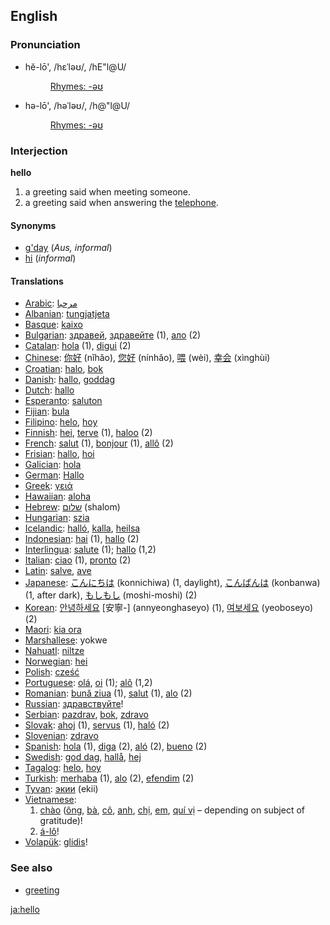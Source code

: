 ==English==
===Pronunciation===
*hĕ-lō', /hεˈləʊ/, /hE"l@U/
*:[[Rhymes:English:-əʊ|Rhymes: -əʊ]]
*hə-lō', /həˈləʊ/, /h@"l@U/
*:[[Rhymes:English:-əʊ|Rhymes: -əʊ]]

===Interjection===
'''hello'''

#a greeting said when meeting someone.
#a greeting said when answering the [[telephone]].

====Synonyms====
*[[g'day]] (''Aus, informal'')
*[[hi]] (''informal'')

====Translations====
*[[Arabic]]: [[مرحبا]]
*[[Albanian]]: [[tungjatjeta]]
*[[Basque]]: [[kaixo]]
*[[Bulgarian]]: [[здравей]], [[здравейте]] (1), [[ало]] (2)
*[[Catalan]]: [[hola]] (1), [[digui]] (2)
*[[Chinese]]: [[你好]] (nǐhǎo), [[您好]] (nínhǎo), [[喂]] (wèi), [[幸会]] (xìnghùi)
*[[Croatian]]: [[halo]], [[bok]]
*[[Danish]]: [[hallo]], [[goddag]]
*[[Dutch]]: [[hallo]]
*[[Esperanto]]: [[saluton]]
*[[Fijian]]: [[bula]]
*[[Filipino]]: [[helo]], [[hoy]]
*[[Finnish]]: [[hei]], [[terve]] (1), [[haloo]] (2)
*[[French]]: [[salut]] (1), [[bonjour]] (1), [[allô]] (2)
*[[Frisian]]: [[hallo]], [[hoi]]
*[[Galician]]: [[hola]]
*[[German]]: [[Hallo]]
*[[Greek]]: [[γειά]]
*[[Hawaiian]]: [[aloha]]
*[[Hebrew]]: [[שלום]] (shalom)
*[[Hungarian]]: [[szia]]
*[[Icelandic]]: [[halló]], [[kalla]], [[heilsa]]
*[[Indonesian]]: [[hai]] (1), [[hallo]] (2)
*[[Interlingua]]: [[salute]] (1); [[hallo]] (1,2)
*[[Italian]]: [[ciao]] (1), [[pronto]] (2)
*[[Latin]]: [[salve]], [[ave]]
*[[Japanese]]: [[こんにちは]] (konnichiwa) (1, daylight), [[こんばんは]] (konbanwa) (1, after dark), [[もしもし]] (moshi-moshi) (2)
*[[Korean]]: [[안녕하세요]] [安寧-] (annyeonghaseyo) (1), [[여보세요]] (yeoboseyo) (2)
*[[Maori]]: [[kia ora]]
*[[Marshallese]]: yokwe<!-- not wikified due to incertainty of orthography -->
*[[Nahuatl]]: [[niltze]]
*[[Norwegian]]: [[hei]]
*[[Polish]]: [[cześć]]
*[[Portuguese]]: [[olá]], [[oi]] (1); [[alô]] (1,2)
*[[Romanian]]: [[bună ziua]] (1), [[salut]] (1), [[alo]] (2) 
*[[Russian]]: [[здравствуйте]]!
*[[Serbian]]: [[pazdrav]], [[bok]], [[zdravo]]
*[[Slovak]]: [[ahoj]] (1), [[servus]] (1), [[haló]] (2)
*[[Slovenian]]: [[zdravo]]
*[[Spanish]]: [[hola]] (1), [[diga]] (2), [[aló]] (2), [[bueno]] (2)
*[[Swedish]]: [[god dag]], [[hallå]], [[hej]]
*[[Tagalog]]: [[helo]], [[hoy]]
*[[Turkish]]: [[merhaba]] (1), [[alo]] (2), [[efendim]] (2)
*[[Tyvan]]: [[экии]] (ekii)
*[[Vietnamese]]:
*#[[chào]] ([[ông]], [[bà#Vietnamese|bà]], [[cô#Vietnamese|cô]], [[anh#Vietnamese|anh]], [[chị]], [[em#Vietnamese|em]], [[quí vị]] &ndash; depending on subject of gratitude)!
*#[[á-lô]]!
*[[Volapük]]: [[glidis]]!

=== See also ===
*[[greeting]]

[[ja:hello]]